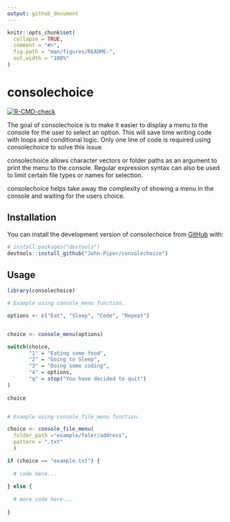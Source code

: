 ```yaml
---
output: github_document
---
```


<!-- README.md is generated from README.Rmd. Please edit that file -->

```r
knitr::opts_chunk$set(
  collapse = TRUE,
  comment = "#>",
  fig.path = "man/figures/README-",
  out.width = "100%"
)
```

# consolechoice

<!-- badges: start -->
[![R-CMD-check](https://github.com/John-Piper/consolechoice/workflows/R-CMD-check/badge.svg)](https://github.com/John-Piper/consolechoice/actions)
<!-- badges: end -->

The goal of consolechoice is to make it easier to display a menu to the console for the user to select an option.  This will save time writing code with loops and conditional logic. Only one line of code is required using consolechoice to solve this issue.

consolechoice allows character vectors or folder paths as an argument to print the menu to the console. Regular expression syntax can also be used to limit certain file types or names for selection.

consolechoice helps take away the complexity of showing a menu in the console and waiting for the users choice.


## Installation

You can install the development version of consolechoice from [GitHub](https://github.com/) with:

``` r
# install.packages("devtools")
devtools::install_github("John-Piper/consolechoice")
```

## Usage

```r
library(consolechoice)

# Example using console_menu function.

options <- c("Eat", "Sleep", "Code", "Repeat")


choice <- console_menu(options)

switch(choice,
       "1" = "Eating some food",
       "2" = "Going to Sleep",
       "3" = "Doing some coding",
       "4" = options,
       "q" = stop("You have decided to quit")
)
       
choice


# Example using console_file_menu function.

choice <- console_file_menu(
  folder_path ="example/foler/address",
  pattern = ".txt"
  )

if (choice == "example.txt") {
  
  # code here...
  
} else {
  
  # more code here...
  
}

```


